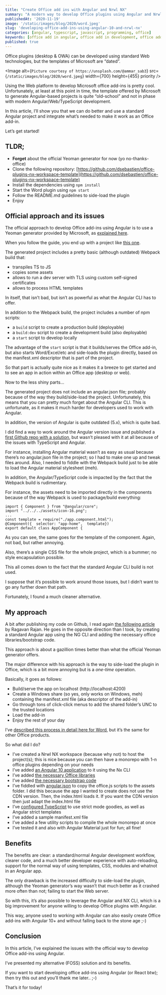 ```yaml
---
title: "Create Office add ins with Angular and Nrwl NX"
summary: "A modern way to develop Office plugins using Angular and Nrwl NX"
publishedAt: '2020-11-19'
image: '/static/images/blog/2020/word.jpeg'
slug: 'developing-office-add-ins-using-angular-10-and-nrwl-nx'
categories: [angular, typescript, javascript, programming, office]
keywords: [office add in angular, office add in development, office add in tutorial, angular office js]
published: true
---
```


Office plugins (desktop & OWA) can be developed using standard Web technologies, but the templates of Microsoft are “dated”.

<Image
  alt={`Picture courtesy of https://unsplash.com/@ammar_sab3`}
  src={`/static/images/blog/2020/word.jpeg`}
  width={700}
  height={455}
  priority
/>

Using the Web platform to develop Microsoft office add-ins is pretty cool. Unfortunately, at least at this point in time, the template offered by Microsoft to generate Angular-based projects is quite “old-school” and not in phase with modern Angular/Web/TypeScript development.

In this article, I’ll show you that we can do better and use a standard Angular project and integrate what’s needed to make it work as an Office add-in.

Let’s get started!

## TLDR;

* **Forget** about the official Yeoman generator for now (yo no-thanks-office)
* Clone the following repository: [https://github.com/dsebastien/office-plugins-nx-workspace-template](https://github.com/dsebastien/office-plugins-nx-workspace-template)
* Install the dependencies using `npm install`
* Start the Word plugin using `npm start`
* Follow the README.md guidelines to side-load the plugin
* Enjoy

## Official approach and its issues

The official approach to develop Office add-ins using Angular is to use a Yeoman generator provided by Microsoft, as [explained here](https://docs.microsoft.com/en-us/office/dev/add-ins/quickstarts/sso-quickstart).

When you follow the guide, you end up with a project like [this one](https://github.com/OfficeDev/Office-Addin-TaskPane-Angular).

The generated project includes a pretty basic (although outdated) Webpack build that:

* transpiles TS to JS
* copies some assets
* allows to run a dev server with TLS using custom self-signed certificates
* allows to process HTML templates

In itself, that isn’t bad, but isn’t as powerful as what the Angular CLI has to offer.

In addition to the Webpack build, the project includes a number of npm scripts:

* a `build` script to create a production build (deployable)
* a `build:dev` script to create a development build (also deployable)
* a `start` script to develop locally

The advantage of the `start` script is that it builds/serves the Office add-in, but also starts Word/Excel/etc and side-loads the plugin directly, based on the manifest.xml descriptor that is part of the project.

So that part is actually quite nice as it makes it a breeze to get started and to see an app in action within an Office app (desktop or web).

Now to the less shiny parts…

The generated project does not include an angular.json file; probably because of the way they build/side-load the project. Unfortunately, this means that you can pretty much forget about the Angular CLI. This is unfortunate, as it makes it much harder for developers used to work with Angular.

In addition, the version of Angular is quite outdated (5.x), which is quite bad.

I did find a way to work around the Angular version issue and published a [first Github repo with a solution](https://github.com/dsebastien/word-plugin-angular-template), but wasn’t pleased with it at all because of the issues with TypeScript and Angular.

For instance, installing Angular material wasn’t as easy as usual because there’s no angular.json file in the project; so I had to make one up and tweak files around. Also, I needed to fiddle with the Webpack build just to be able to load the Angular material stylesheet (meh).

In addition, the Angular/TypeScript code is impacted by the fact that the Webpack build is rudimentary.

For instance, the assets need to be imported directly in the components because of the way Webpack is used to package/build everything:

```
import { Component } from "@angular/core";
import "../../../assets/icon-16.png";
...
const template = require("./app.component.html");
@Component({  selector: "app-home",  template})
export default class AppComponent {
```

As you can see, the same goes for the template of the component. Again, not bad, but rather annoying.

Also, there’s a single CSS file for the whole project, which is a bummer; no style encapsulation possible.

This all comes down to the fact that the standard Angular CLI build is not used.

I suppose that it’s possible to work around those issues, but I didn’t want to go any further down that path.

Fortunately, I found a much cleaner alternative.

## My approach

A bit after publishing my code on Github, I read again [the following article](https://medium.com/@ragavanrajan/building-office-add-in-using-angular-8-209624ba61ed) by Ragavan Rajan. He goes in the opposite direction than I took, by creating a standard Angular app using the NG CLI and adding the necessary office libraries/bootstrap code.

This approach is about a gazillion times better than what the official Yeoman generator offers.

The major difference with his approach is the way to side-load the plugin in Office, which is a bit more annoying but is a _one-time_ operation.

Basically, it goes as follows:

* Build/serve the app on localhost (http://localhost:4200)
* Create a Windows share (so yes, only works on Windows, meh) containing the manifest.xml file (aka descriptor of the add-in)
* Go through tons of click-click menus to add the shared folder’s UNC to the trusted locations
* Load the add-in
* Enjoy the rest of your day

I’ve [described this process in detail here for Word](https://github.com/dsebastien/office-plugins-nx-workspace-template/blob/main/README.md#side-loading-the-word-plugin), but it’s the same for other Office products.

So what did I do?

* I’ve created a Nrwl NX workspace (because why not) to host the project(s); this is nice because you can then have a monorepo with 1-n office plugins depending on your needs
* I’ve added [an Angular 10 application](https://github.com/dsebastien/office-plugins-nx-workspace-template/tree/main/apps/word) to it using the Nx CLI
* I’ve added [the necessary Office libraries](https://github.com/dsebastien/office-plugins-nx-workspace-template/blob/main/package.json)
* I’ve added [the necessary bootstrap code](https://github.com/dsebastien/office-plugins-nx-workspace-template/blob/main/apps/word/src/main.ts)
* I’ve fiddled with [angular.json](https://github.com/dsebastien/office-plugins-nx-workspace-template/blob/main/angular.json) to copy the office.js scripts to the assets folder. I did this because the app I wanted to create does not use the CDN version. Then, the index.html loads it. If you want the CDN version then just adapt the index.html file
* I’ve [configured TypeScript](https://github.com/dsebastien/office-plugins-nx-workspace-template/blob/main/tsconfig.base.json) to use strict mode goodies, as well as Angular strict templates
* I’ve added a sample manifest.xml file
* I’ve added a few utility scripts to compile the whole monorepo at once
* I’ve tested it and also with Angular Material just for fun; all fine!

## Benefits

The benefits are clear: a standard/normal Angular development workflow, clearer code, and a much better developer experience with auto-reloading, support for the normal way of using templates, CSS, modules and whatnot in an Angular app.

The only drawback is the increased difficulty to side-load the plugin, although the Yeoman generator’s way wasn’t that much better as it crashed more often than not; failing to start the Web server.

So with this, it’s also possible to leverage the Angular and NX CLI, which is a big improvement for anyone willing to develop Office plugins with Angular.

This way, anyone used to working with Angular can also easily create Office add-ins with Angular 10+ and without falling back to the stone age ;-)

## Conclusion

In this article, I’ve explained the issues with the official way to develop Office add-ins using Angular.

I’ve presented my alternative (FOSS) solution and its benefits.

If you want to start developing office add-ins using Angular (or React btw); then try this out and you’ll thank me later.. ;-)

That’s it for today!

<BlogPostSignature />
